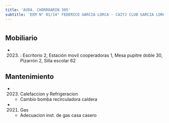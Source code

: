 ```yaml
---
title: 'AVDA. CHORROARIN 305'
subtitle: 'EEM N° 01/14° FEDERICO GARCIA LORCA - CAIYJ CLUB GARCIA LORCA'
---
```


#


## Mobiliario

*  (2023) : Escritorio 2, Estación movil cooperadoras 1, Mesa pupitre doble 30, Pizarrón 2, Silla escolar 62 





## Mantenimiento

*  (2023) Calefaccion y Refrigeracion 
    + Cambio bomba recirculadora caldera

*  (2021) Gas 
    + Adecuacion inst. de gas casa casero



